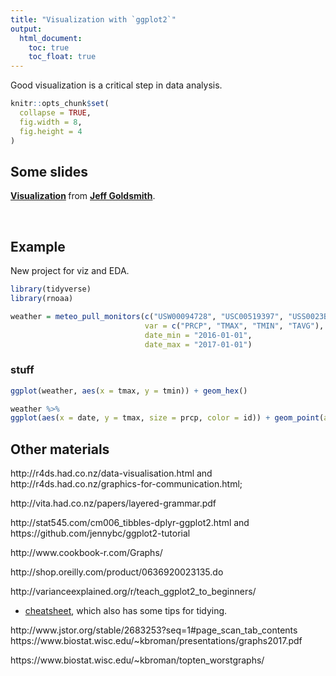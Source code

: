 ```yaml
---
title: "Visualization with `ggplot2`"
output:
  html_document: 
    toc: true
    toc_float: true
---
```


Good visualization is a critical step in data analysis. 

```r
knitr::opts_chunk$set(
  collapse = TRUE,
  fig.width = 8,
  fig.height = 4
)
```

## Some slides

<script async class="speakerdeck-embed" data-id="77a37cf3dcb945a9abd2e09439158d07" data-ratio="1.33333333333333" src="//speakerdeck.com/assets/embed.js"></script>
<div style="margin-bottom:5px"> <strong> <a href="https://speakerdeck.com/jeffgoldsmith/dsi-visualization" title="Visualization" target="_blank">Visualization</a> </strong> from <strong><a href="https://speakerdeck.com/jeffgoldsmith" target="_blank">Jeff Goldsmith</a></strong>. </div><br>


## Example

New project for viz and EDA.

```r
library(tidyverse)
library(rnoaa)

weather = meteo_pull_monitors(c("USW00094728", "USC00519397", "USS0023B17S"),
                              var = c("PRCP", "TMAX", "TMIN", "TAVG"), 
                              date_min = "2016-01-01",
                              date_max = "2017-01-01")

```

### stuff

```r
ggplot(weather, aes(x = tmax, y = tmin)) + geom_hex()

weather %>%
ggplot(aes(x = date, y = tmax, size = prcp, color = id)) + geom_point(alpha = .5) + facet_grid(.~id) + geom_smooth()
```



## Other materials

http://r4ds.had.co.nz/data-visualisation.html and http://r4ds.had.co.nz/graphics-for-communication.html; 

http://vita.had.co.nz/papers/layered-grammar.pdf

http://stat545.com/cm006_tibbles-dplyr-ggplot2.html and https://github.com/jennybc/ggplot2-tutorial

http://www.cookbook-r.com/Graphs/

http://shop.oreilly.com/product/0636920023135.do

http://varianceexplained.org/r/teach_ggplot2_to_beginners/

* [cheatsheet](https://www.rstudio.com/wp-content/uploads/2016/11/ggplot2-cheatsheet-2.1.pdf), which also has some tips for tidying.

http://www.jstor.org/stable/2683253?seq=1#page_scan_tab_contents  https://www.biostat.wisc.edu/~kbroman/presentations/graphs2017.pdf

https://www.biostat.wisc.edu/~kbroman/topten_worstgraphs/
